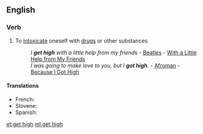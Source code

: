 ==English==

===Verb===
{{en-verb|inf=to [[get]] [[high]]|gets high|getting high|got high|gotten high}}

# {{idiomatic}} To [[intoxicate]] oneself with [[drugs]] or other substances
#: ''I '''get high''' with a little help from my friends'' - [[Beatles]] - [[w:With a Little Help from My Friends|With a Little Help from My Friends]]
#: ''I was going to make love to you, but I '''got high'''.'' - [[w:Afroman|Afroman]] - [[w:Because I Got High|Because I Got High]]

====Translations====
{{trans-top|get high}}
* French: {{t|fr|défoncer}}
* Slovene: {{t|sl|zadeti se}}
* Spanish: {{t|es|drogarse}}
{{trans-mid}}
{{trans-bottom}}

[[et:get high]]
[[ml:get high]]
